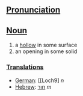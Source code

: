 ==[[Pronunciation]]==

==[[Noun]]==
# a [[hollow]] in some surface
# an opening in some solid

===[[Translation]]s===
*[[German]]: [[Loch9] ''n''
*[[Hebrew]]: [[חור]] ''m''
